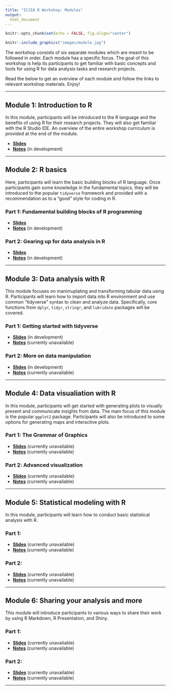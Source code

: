 ```yaml
---
title: "ICJIA R Workshop: Modules"
output:
  html_document
---
```

<!-- fontawesome CDN -->
<link href="https://maxcdn.bootstrapcdn.com/font-awesome/4.7.0/css/font-awesome.min.css" rel="stylesheet">

<style>
body {
  padding-bottom: 100px;
}
</style>

```r
knitr::opts_chunk$set(echo = FALSE, fig.align="center")
```

<div class="fade-in">
```r
knitr::include_graphics("images/module.jpg")
```
</div>

The workshop consists of six separate modules which are meant to be followed in order. Each module has a specific focus. The goal of this workshop is help its participants to get familiar with basic concepts and tools for using R for data analysis tasks and research projects.

Read the below to get an overview of each module and follow the links to relevant workshop materials. Enjoy!  

***

## Module 1: Introduction to R
In this module, participants will be introduced to the R language and the benefits of using R for their research projects. They will also get familiar with the R Studio IDE. An overview of the entire workshop curriculum is provided at the end of the module.

* [**Slides**](slides/module1_slides.html)
* [**Notes**](notes/module1_notes.html) (in development)

***

## Module 2: R basics
Here, participants will learn the basic building blocks of R language. Once participants gain some knowledge in the fundamental topics, they will be introduced to the popular `tidyverse` framework and provided with a recommendation as to a "good" style for coding in R.

### Part 1: Fundamental building blocks of R programming

* [**Slides**](slides/module2_slides1.html)
* [**Notes**](notes/module2_notes1.html) (in development)

### Part 2: Gearing up for data analysis in R

* [**Slides**](slides/module2_slides2.html)
* [**Notes**](notes/module2_notes2.html) (in development)

***

## Module 3: Data analysis with R
This module focuses on manimuplating and transforming tabular data using R. Participants will learn how to import data into R environment and use common "tidyverse" syntax to clean and analyze data. Specifically, core functions from `dplyr`, `tidyr`, `stringr`, and `lubridate` packages will be covered.

### Part 1: Getting started with tidyverse

* [**Slides**](slides/module3_slides1.html) (in development)
* [**Notes**](notes/module3_notes1.html) (currently unavailable)

### Part 2: More on data manipulation

* [**Slides**](slides/module3_slides2.html) (in development)
* [**Notes**](notes/module3_notes2.html) (currently unavailable)

***

## Module 4: Data visualiation with R
In this module, participants will get started with generating plots to visually present and communicate insights from data. The main focus of this module is the popular `ggplot2` package. Participants will also be introduced to some options for generating maps and interactive plots.

### Part 1: The Grammar of Graphics

* [**Slides**](slides/module4_slides1.html) (currently unavailable)
* [**Notes**](notes/module4_notes1.html) (currently unavailable)

### Part 2: Advanced visualization

* [**Slides**](slides/module4_slides2.html) (currently unavailable)
* [**Notes**](notes/module4_notes2.html) (currently unavailable)

***

## Module 5: Statistical modeling with R
In this module, participants will learn how to conduct basic statistical analysis with R. 

### Part 1: 

* [**Slides**](slides/module5_slides1.html) (currently unavailable)
* [**Notes**](notes/module5_notes1.html) (currently unavailable)

### Part 2: 

* [**Slides**](slides/module5_slides2.html) (currently unavailable)
* [**Notes**](notes/module5_notes2.html) (currently unavailable)

***

## Module 6: Sharing your analysis and more
This module will introduce participants to various ways to share their work by using R Markdown, R Presentation, and Shiny. 

### Part 1: 

* [**Slides**](slides/module6_slides1.html) (currently unavailable)
* [**Notes**](notes/module6_notes1.html) (currently unavailable)

### Part 2: 

* [**Slides**](slides/module6_slides2.html) (currently unavailable)
* [**Notes**](notes/module6_notes2.html) (currently unavailable)

***
